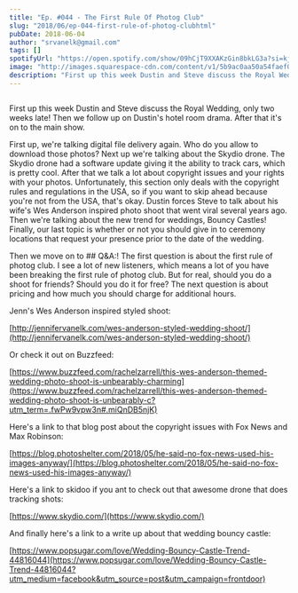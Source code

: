 ```yaml
---
title: "Ep. #044 - The First Rule Of Photog Club"
slug: "2018/06/ep-044-first-rule-of-photog-clubhtml"
pubDate: 2018-06-04
author: "srvanelk@gmail.com"
tags: []
spotifyUrl: "https://open.spotify.com/show/09hCjT9XXAKzGin8bkLG3a?si=kjRZvQ1JTb6Ov3HVzSSlWA"
image: "http://images.squarespace-cdn.com/content/v1/5b9ac0aa50a54faef024c950/1547782365732-TL6D3D7Y6LM0JIEXN8HD/image-asset.jpeg/img.jpg/weddingphotohangover/embed/episodes/Ep--044---The-First-Rule-Of-Photog-Club-e1rigr"
description: "First up this week Dustin and Steve discuss the Royal Wedding, only two weeks late! Then we follow up on Dustin's hotel room drama. After that it's on to the main show."
---
```


<figure>
  <img src="http://images.squarespace-cdn.com/content/v1/5b9ac0aa50a54faef024c950/1547782365732-TL6D3D7Y6LM0JIEXN8HD/image-asset.jpeg/img.jpg/weddingphotohangover/embed/episodes/Ep--044---The-First-Rule-Of-Photog-Club-e1rigr" alt="" />
</figure>

First up this week Dustin and Steve discuss the Royal Wedding, only two weeks late! Then we follow up on Dustin's hotel room drama. After that it's on to the main show.

First up, we're talking digital file delivery again. Who do you allow to download those photos? Next up we're talking about the Skydio drone. The Skydio drone had a software update giving it the ability to track cars, which is pretty cool. After that we talk a lot about copyright issues and your rights with your photos. Unfortunately, this section only deals with the copyright rules and regulations in the USA, so if you want to skip ahead because you're not from the USA, that's okay. Dustin forces Steve to talk about his wife's Wes Anderson inspired photo shoot that went viral several years ago. Then we're talking about the new trend for weddings, Bouncy Castles! Finally, our last topic is whether or not you should give in to ceremony locations that request your presence prior to the date of the wedding.

Then we move on to ## Q&A:! The first question is about the first rule of photog club. I see a lot of new listeners, which means a lot of you have been breaking the first rule of photog club. But for real, should you do a shoot for friends? Should you do it for free? The next question is about pricing and how much you should charge for additional hours.

Jenn's Wes Anderson inspired styled shoot:

[http://jennifervanelk.com/wes-anderson-styled-wedding-shoot/](http://jennifervanelk.com/wes-anderson-styled-wedding-shoot/)

Or check it out on Buzzfeed:

[https://www.buzzfeed.com/rachelzarrell/this-wes-anderson-themed-wedding-photo-shoot-is-unbearably-charming](https://www.buzzfeed.com/rachelzarrell/this-wes-anderson-themed-wedding-photo-shoot-is-unbearably-c?utm_term=.fwPw9vpw3n#.miQnDB5njK)

Here's a link to that blog post about the copyright issues with Fox News and Max Robinson:

[https://blog.photoshelter.com/2018/05/he-said-no-fox-news-used-his-images-anyway/](https://blog.photoshelter.com/2018/05/he-said-no-fox-news-used-his-images-anyway/)

Here's a link to skidoo if you ant to check out that awesome drone that does tracking shots:

[https://www.skydio.com/](https://www.skydio.com/)

And finally here's a link to a write up about that wedding bouncy castle:

[https://www.popsugar.com/love/Wedding-Bouncy-Castle-Trend-44816044](https://www.popsugar.com/love/Wedding-Bouncy-Castle-Trend-44816044?utm_medium=facebook&utm_source=post&utm_campaign=frontdoor)
